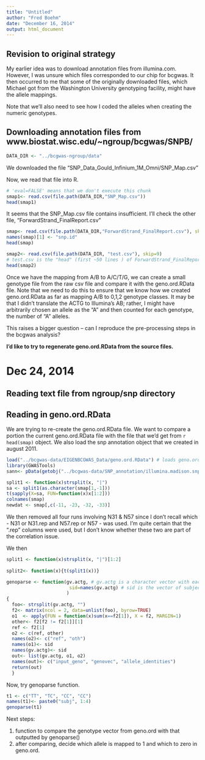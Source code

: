 ```yaml
---
title: "Untitled"
author: "Fred Boehm"
date: "December 16, 2014"
output: html_document
---
```


## Revision to original strategy

My earlier idea was to download annotation files from illumina.com. However, I was unsure which files corresponded to our chip for bcgwas. It then occurred to me that some of the originally downloaded files, which Michael got from the Washington University genotyping facility, might have the allele mappings.

Note that we'll also need to see how I coded the alleles when creating the numeric genotypes.


## Downloading annotation files from www.biostat.wisc.edu/~ngroup/bcgwas/SNPB/

```r
DATA_DIR <- "../bcgwas-ngroup/data"
```

We downloaded the file "SNP_Data_Gould_Infinium_1M_Omni/SNP_Map.csv"

Now, we read that file into R.

```r
# 'eval=FALSE' means that we don't execute this chunk
smap1<- read.csv(file.path(DATA_DIR,"SNP_Map.csv")) 
head(smap1)
```

It seems that the SNP_Map.csv file contains  insufficient. I'll check the other file, "ForwardStrand_FinalReport.csv"

```r
smap<- read.csv(file.path(DATA_DIR,"ForwardStrand_FinalReport.csv"), skip=9, colClasses= "character")
names(smap)[1] <- "snp.id"
head(smap)
```

```r
smap2<- read.csv(file.path(DATA_DIR, "test.csv"), skip=9) 
# test.csv is the "head" (first ~50 lines ) of ForwardStrand_FinalReport.csv
head(smap2)
```


Once we have the mapping from A/B to A/C/T/G, we can create a small genotype file from the raw csv file and compare it with the geno.ord.RData file. Note that we need to do this to ensure that we know how we created geno.ord.RData as far as mapping A/B to 0,1,2 genotype classes. It may be that I didn't translate the ACTG to Illumina's AB; rather, I might have arbitrarily chosen an allele as the "A" and then counted for each genotype, the number of "A" alleles.

This raises a bigger question -- can I reproduce the pre-processing steps in the bcgwas analysis?

**I'd like to try to regenerate geno.ord.RData from the source files.**

# Dec 24, 2014

## Reading text file from ngroup/snp directory


## Reading in geno.ord.RData 

We are trying to re-create the geno.ord.RData file. We want to compare a portion the current geno.ord.RData file with the file that we'd get from `r head(smap)` object. We also load the snp annotation object that we created in august 2011.

```r
load("../bcgwas-data/EIGENBCGWAS_Data/geno.ord.RData") # loads geno.ord
library(GWASTools)
sann<- pData(getobj("../bcgwas-data/SNP_annotation/illumina.madison.snp.annot.v3.RData"))
```

```r
split1 <- function(x)strsplit(x, "|")
sa <- split1(as.character(smap[1,-1]))
t(sapply(X=sa, FUN=function(x)x[1:2]))
colnames(smap)
newdat <- smap[,c(-11, -23, -32, -33)]

```

We then removed all four runs involving N31 & N57 since I don't recall which - N31 or N31.rep and N57.rep or N57 - was used. I'm quite certain that the ".rep" columns were used, but I don't know whether these two are part of the correlation issue.

We then 

```r
split1 <- function(x)strsplit(x, "|")[1:2]
  
split2<- function(x){t(split1(x))}

genoparse <- function(gv.actg, # gv.actg is a character vector with each entry a 2-letter genotype
                       sid=names(gv.actg) # sid is the vector of subject IDs
                      )  
{
  foo<- strsplit(gv.actg, "")
  f2<- matrix(ncol = 2, data=unlist(foo), byrow=TRUE)
  o1  <- apply(FUN = function(x)sum(x==f2[1]), X = f2, MARGIN=1)
  other<- f2[f2 != f2[1]][1]
  ref <- f2[1]
  o2 <- c(ref, other)
  names(o2)<- c("ref", "oth")
  names(o1)<- sid
  names(gv.actg)<- sid
  out<- list(gv.actg, o1, o2)
  names(out)<- c("input_geno", "genovec", "allele_identities")
  return(out)
  }


```

Now, try genoparse function.

```r
t1 <- c("TT", "TC", "CC", "CC")
names(t1)<- paste0("subj", 1:4)
genoparse(t1)
```

Next steps: 

1. function to compare the genotype vector from geno.ord with that outputted by genoparse()
2. after comparing, decide which allele is mapped to 1 and which to zero in geno.ord.



